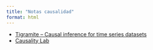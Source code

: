 ```yaml
---
title: "Notas causalidad"
format: html
---
```


* [Tigramite – Causal inference for time series datasets](https://github.com/jakobrunge/tigramite)
* [Causality Lab](https://github.com/IntelLabs/causality-lab)